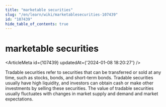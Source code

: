 ```yaml
---
title: "marketable securities"
slug: "/en/learn/wiki/marketablesecurities-107439"
id: "107439"
hide_table_of_contents: true
---
```



# marketable securities

<ArticleMeta id={107439} updatedAt={'2024-01-08 18:20:27'} />
<div className='border-solid border-b border-t-0 my-4 border-[var(--ifm-color-gray-300)]' />

Tradable securities refer to securities that can be transferred or sold at any time, such as stocks, bonds, and short-term bonds. Tradable securities usually have high liquidity, and investors can obtain cash or make other investments by selling these securities. The value of tradable securities usually fluctuates with changes in market supply and demand and market expectations.
